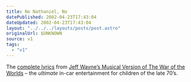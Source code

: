 ```yaml
---
title: No Nathaniel, No
datePublished: 2002-04-23T17:43:04
dateUpdated: 2002-04-23T17:43:04
layout: "../../../layouts/posts/post.astro"
originalUrl: $UNKNOWN
source: v1
tags:
  - "v1"
---
```


The [complete lyrics][1] from [Jeff Wayne&#8217;s Musical Version of The War of the Worlds][2] &#8211; the _ultimate_ in-car entertainment for children of the late 70&#8217;s.

[1]: http://members.aol.com/skyyeyes/jwwow.htm "Complete lyrics from Jeff Wayne's Musical Version of The War of the Worlds"
[2]: http://www.amazon.co.uk/exec/obidos/ASIN/B00004SKNF/ohsky "Jeff Wayne's Musical Version of The War of the Worlds on Amazon.co.uk"
